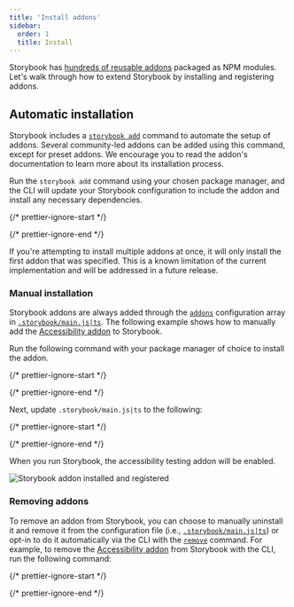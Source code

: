 ```yaml
---
title: 'Install addons'
sidebar:
  order: 1
  title: Install
---
```


Storybook has [hundreds of reusable addons](https://storybook.js.org/integrations) packaged as NPM modules. Let's walk through how to extend Storybook by installing and registering addons.

## Automatic installation

Storybook includes a [`storybook add`](../api/cli-options.mdx#add) command to automate the setup of addons. Several community-led addons can be added using this command, except for preset addons. We encourage you to read the addon's documentation to learn more about its installation process.

Run the `storybook add` command using your chosen package manager, and the CLI will update your Storybook configuration to include the addon and install any necessary dependencies.

{/* prettier-ignore-start */}

<CodeSnippets path="storybook-add-command.md" />

{/* prettier-ignore-end */}

<Callout variant="warning">
  If you're attempting to install multiple addons at once, it will only install the first addon that was specified. This is a known limitation of the current implementation and will be addressed in a future release.
</Callout>

### Manual installation

Storybook addons are always added through the [`addons`](../api/main-config/main-config-addons.mdx) configuration array in [`.storybook/main.js|ts`](../configure/index.mdx). The following example shows how to manually add the [Accessibility addon](https://storybook.js.org/addons/@storybook/addon-a11y) to Storybook.

Run the following command with your package manager of choice to install the addon.

{/* prettier-ignore-start */}

<CodeSnippets path="storybook-a11y-install.md" />

{/* prettier-ignore-end */}

Next, update `.storybook/main.js|ts` to the following:

{/* prettier-ignore-start */}

<CodeSnippets path="storybook-a11y-register.md" />

{/* prettier-ignore-end */}

When you run Storybook, the accessibility testing addon will be enabled.

![Storybook addon installed and registered](../_assets/addons/storybook-addon-installed-registered.png)

### Removing addons

To remove an addon from Storybook, you can choose to manually uninstall it and remove it from the configuration file (i.e., [`.storybook/main.js|ts`](../configure/index.mdx)) or opt-in to do it automatically via the CLI with the [`remove`](../api/cli-options.mdx#remove) command. For example, to remove the [Accessibility addon](https://storybook.js.org/addons/@storybook/addon-a11y) from Storybook with the CLI, run the following command:

{/* prettier-ignore-start */}

<CodeSnippets path="storybook-remove-command.md" />

{/* prettier-ignore-end */}
